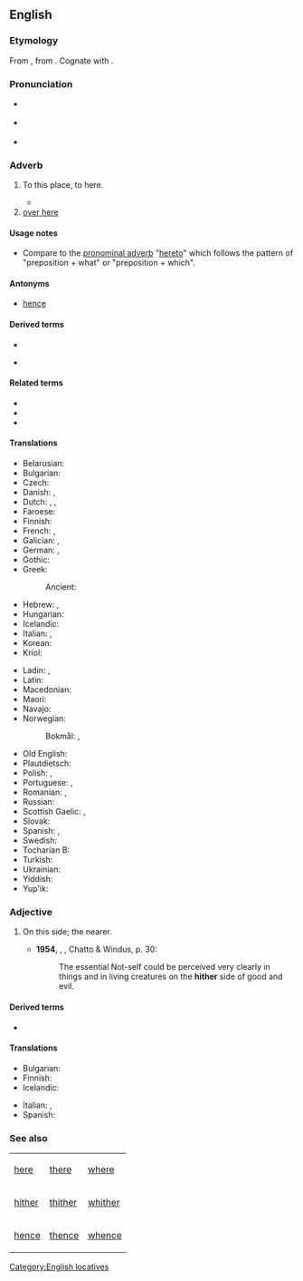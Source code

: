 {{also|hithër}}
==English==

===Etymology===
From {{der|en|ang|hider}}, from {{der|en|gem-pro|*hidrê}}. Cognate with {{cog|la|citer}}.

===Pronunciation===
* {{a|RP}} {{IPA|en|/ˈhɪðə/}}
* {{a|US}} {{IPA|en|/ˈhɪðɚ/}}
* {{audio|en|en-us-hither.ogg|Audio (US)}}
*: {{rhymes|en|ɪðə(r)|s=2}}

===Adverb===
{{en-adv|-}}

# {{lb|en|literary|or|archaic}} To this place, to here.
#: {{ux|en|He went '''hither''' and thither.}}
#* {{quote-book|1=en|year=1886|translator=H.L. Br&aelig;kstad|author=Peter Christen Asbj&oslash;rnsen|authorlink=Peter Christen Asbj&oslash;rnsen|title=Folk and Fairy Tales|page=280|passage=But the road left the river again; there were certainly twistings and turnings, as the old woman had said, for at one moment it wound '''hither''' and the next thither, and at some places it was almost imperceptible.}}
# [[over here]]

====Usage notes====
* Compare to the [[pronominal adverb]] "[[hereto]]" which follows the pattern of "preposition + what" or "preposition + which".

====Antonyms====
* [[hence]]

====Derived terms====
{{rel-top4|Terms derived from hither}}
* {{l|en|hitherto}}
{{rel-mid}}
* {{l|en|hitherward}}
{{rel-bottom}}

====Related terms====
* {{l|en|thither}}
* {{l|en|whither}}
* {{l|en|hither and thither}}

====Translations====
{{trans-top|to here}}
* Belarusian: {{t|be|сюды́}}
* Bulgarian: {{t+|bg|насам}}
* Czech: {{t+|cs|sem}}
* Danish: {{t|da|herhen}}, {{t|da|hid}}
* Dutch: {{t+|nl|hierheen}}, {{t+|nl|alhier}}, {{t+|nl|herwaarts}}
* Faroese: {{t|fo|higar}}
* Finnish: {{t+|fi|tänne}}
* French: {{t+|fr|ici}}, {{t+|fr|çà}}
* Galician: {{t|gl|acá}}, {{t|gl|acó}}
* German: {{t+|de|hierher}}, {{t+|de|hierhin}}
* Gothic: {{t|got|𐌷𐌹𐌳𐍂𐌴}}
* Greek:
*: Ancient: {{t|grc|δεῦρο}}
* Hebrew: {{t+|he|הֲלוֹם|tr=halóm|sc=Hebr}}, {{t+|he|הֵנָּה|tr=héna}}
* Hungarian: {{t+|hu|ide}}
* Icelandic: {{t+|is|hingað}}
* Italian: {{t+|it|qui}}, {{t+|it|qua}}
* Korean: {{t|ko|여기로}}
* Kriol: {{t|rop|dijei}}
{{trans-mid}}
* Ladin:  {{t|lld|ca}}, {{t|lld|tlo ca}}
* Latin: {{t+|la|hūc}}
* Macedonian: {{t|mk|ваму}}
* Maori: {{t|mi|mai}}
* Navajo: {{t|nv|wóshdę́ę́ʼ}}
* Norwegian:
*: Bokmål: {{t+|nb|hit}}, {{t+|nb|hitover}}
* Old English: {{t|ang|hider}}
* Plautdietsch: {{t|pdt|häa}}
* Polish: {{t+|pl|tutaj}}, {{t+|pl|dotąd}}
* Portuguese: {{t+|pt|acá}}, {{t|pt|[[para]] [[cá]]}}
* Romanian: {{t+|ro|încoace}}, {{t+|ro|aici}}
* Russian: {{t+|ru|сюда́}}
* Scottish Gaelic: {{t|gd|a-bhos}}, {{t|gd|a-nall}}
* Slovak: {{t|sk|sem}}
* Spanish: {{t+|es|aquí}}, {{t+|es|acá}}
* Swedish: {{t+|sv|hit}}
* Tocharian B: {{t|txb|ecce}}
* Turkish: {{t|tr|buraya}}
* Ukrainian: {{t|uk|сюди́}}
* Yiddish: {{t|yi|אַהער}}
* Yup'ik: {{t|esu|ukani}}
{{trans-bottom}}

===Adjective===
{{en-adj|-}}

# {{lb|en|archaic}} On this side; the nearer.
#: {{synonyms|en|citerior|q1=literary}}
#* '''1954''', {{w|Aldous Huxley}}, ''{{w|The Doors of Perception}}'', Chatto & Windus, p. 30:
#*: The essential Not-self could be perceived very clearly in things and in living creatures on the '''hither''' side of good and evil.

====Derived terms====
* {{l|en|Hither Green}}

====Translations====
{{trans-top|on this side}}
* Bulgarian: {{t+|bg|отсам}}
* Finnish: {{t|fi|tämänpuoleinen}}
* Icelandic: {{t|is|sem er nær}}
{{trans-mid}}
* Italian: {{t|it|citeriore}}, {{t|it|al di qua}}
* Spanish: {{t|es|citerior}}
{{trans-bottom}}

===See also===
{| class="wikitable"
| [[here]]
| [[there]]
| [[where]]
|-
| [[hither]]
| [[thither]]
| [[whither]]
|-
| [[hence]]
| [[thence]]
| [[whence]]
|}
[[Category:English locatives]]